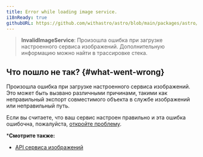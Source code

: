```yaml
---
title: Error while loading image service.
i18nReady: true
githubURL: https://github.com/withastro/astro/blob/main/packages/astro/src/core/errors/errors-data.ts
---
```


> **InvalidImageService**: Произошла ошибка при загрузке настроенного сервиса изображений. Дополнительную информацию можно найти в трассировке стека.

## Что пошло не так? \{#what-went-wrong\}

Произошла ошибка при загрузке настроенного сервиса изображений. Это может быть вызвано различными причинами, такими как неправильный экспорт совместимого объекта в службе изображений или неправильный путь.

Если вы считаете, что ваш сервис настроен правильно и эта ошибка ошибочна, пожалуйста, [откройте проблему](https://astro.build/issues/).

***Смотрите также:**

-  [API сервиса изображений](/ru/reference/image-service-reference/)